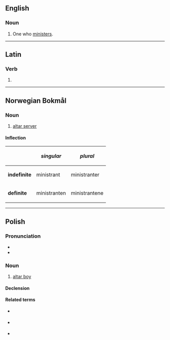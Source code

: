 ==English==

===Noun===
{{en-noun}}

# One who [[minister]]s.

----

==Latin==

===Verb===
{{la-verb-form|ministrant}}

# {{inflection of|ministrō||3|p|pres|actv|indc|lang=la}}

----

==Norwegian Bokmål==

===Noun===
{{wikipedia|lang=no}}
{{head|nb|noun}}

# [[altar server]]

====Inflection====
{|class="wikitable"
!
!''singular''
!''plural''
|-
|'''indefinite'''
|ministrant
|ministranter
|-
|'''definite'''
|ministranten
|ministrantene
|}

----

==Polish==
{{wikipedia|lang=pl}}

===Pronunciation===
* {{pl-IPA}}
* {{audio|Pl-ministrant.ogg|Audio|lang=pl}}

===Noun===
{{pl-noun|m-pr}}

# [[altar boy]]

====Declension====
{{pl-decl-noun-m-pr}}

====Related terms====
* {{l|pl|ministrantka}} {{g|f}}
* {{l|pl|ministrantura}} {{g|f}}
* {{l|pl|ministrancki}}